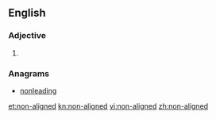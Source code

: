 ==English==

===Adjective===
{{en-adj|pos=[[non]]-[[aligned]]}}

# {{alternative spelling of|nonaligned}}

===Anagrams===
* [[nonleading#English|nonleading]]

[[et:non-aligned]]
[[kn:non-aligned]]
[[vi:non-aligned]]
[[zh:non-aligned]]